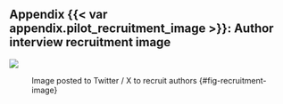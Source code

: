 ## Appendix {{< var appendix.pilot_recruitment_image >}}: Author interview recruitment image {.appendix #app-pilot-recruitment-image}

![](assets/TwitterImage.png)

: Image posted to Twitter / X to recruit authors {#fig-recruitment-image}